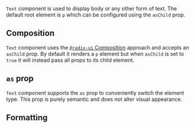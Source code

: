 <ax-layout />

`Text` component is used to display body or any other form of text. The default root element is `p` which can be configured using the `asChild` prop.

<ax-demo name="text-usage" />

## Composition

`Text` component uses the [`@radix-ui` Composition](https://www.radix-ui.com/primitives/docs/guides/composition) approach and accepts an `asChild` prop. By default it renders a `p` element but when `asChild` is set to `true` it will instead pass all props to its child element.

<ax-demo name="text-composition-usage" />

## `as` prop

`Text` component supports the `as` prop to conveniently switch the element type. This prop is purely semantic and does not alter visual appearance.

<ax-demo name="text-as-usage" />

## Formatting

<ax-demo name="text-formatting-usage" />
